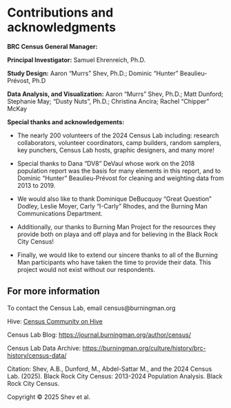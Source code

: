 # Contributions and acknowledgments {.unnumbered}

**BRC Census General Manager:**

**Principal Investigator:** Samuel Ehrenreich, Ph.D.

**Study Design:** Aaron "Murrs" Shev, Ph.D.; Dominic "Hunter" Beaulieu-Prévost, Ph.D 

**Data Analysis, and Visualization:** Aaron "Murrs" Shev, Ph.D.; Matt Dunford; Stephanie May;  "Dusty Nuts", Ph.D.; Christina Ancira; Rachel "Chipper" McKay

**Special thanks and acknowledgements:**

-   The nearly 200 volunteers of the 2024 Census Lab including: research collaborators, volunteer coordinators, camp builders, random samplers, key punchers, Census Lab hosts, graphic designers, and many more!

-   Special thanks to Dana "DV8" DeVaul whose work on the 2018 population report was the basis for many elements in this report, and to Dominic "Hunter" Beaulieu-Prévost for cleaning and weighting data from 2013 to 2019.

-   We would also like to thank Dominique DeBucquoy "Great Question" Dodley, Leslie Moyer, Carly "I-Carly" Rhodes, and the Burning Man Communications Department.

-   Additionally, our thanks to Burning Man Project for the resources they provide both on playa and off playa and for believing in the Black Rock City Census!

-   Finally, we would like to extend our sincere thanks to all of the Burning Man participants who have taken the time to provide their data. This project would not exist without our respondents.

## For more information {.unnumbered}

To contact the Census Lab, email census\@burningman.org

Hive: [Census Community on Hive](https://hive.burningman.org/spaces/14264554/content?_gl=1*1o7894l*_ga*MTQ3MDgxMjExNy4xNzA5NzgwNTQ3*_ga_FWW1ZLL84X*czE3NTE3NzczNzUkbzgxJGcwJHQxNzUxNzc3Mzc1JGo2MCRsMCRoMA..*_ga_411YJ8ZFDE*czE3NTE3NzczNzUkbzEzNCRnMCR0MTc1MTc3NzM3NSRqNjAkbDAkaDA.*_ga_4334FXWCMM*czE3NTE3NzczNzUkbzEwOSRnMCR0MTc1MTc3NzM3NSRqNjAkbDAkaDA.){.uri}

Census Lab Blog: <https://journal.burningman.org/author/census/>

Census Lab Data Archive: <https://burningman.org/culture/history/brc-history/census-data/>

Citation: Shev, A.B., Dunford, M., Abdel-Sattar M., and the 2024 Census Lab. (2025). Black Rock City Census: 2013-2024 Population Analysis. Black Rock City Census.

Copyright © 2025 Shev et al.
